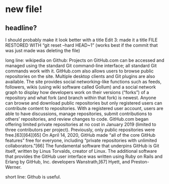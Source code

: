 # new file!

## headline? 

I should probably make it look better with a title
Edit 3: made it a title
FILE RESTORED WITH "git reset --hard HEAD~1" (works best if the commit that was just made was deleting the file)

long line: wikipedia on Github: Projects on GitHub.com can be accessed and managed using the standard Git command-line interface; all standard Git commands work with it. GitHub.com also allows users to browse public repositories on the site. Multiple desktop clients and Git plugins are also available. The site provides social networking-like functions such as feeds, followers, wikis (using wiki software called Gollum) and a social network graph to display how developers work on their versions ("forks") of a repository and what fork (and branch within that fork) is newest. Anyone can browse and download public repositories but only registered users can contribute content to repositories. With a registered user account, users are able to have discussions, manage repositories, submit contributions to others' repositories, and review changes to code. GitHub.com began offering limited private repositories at no cost in January 2019 (limited to three contributors per project). Previously, only public repositories were free.[63][64][65] On April 14, 2020, GitHub made "all of the core GitHub features" free for everyone, including "private repositories with unlimited collaborators."[66] The fundamental software that underpins GitHub is Git itself, written by Linus Torvalds, creator of Linux. The additional software that provides the GitHub user interface was written using Ruby on Rails and Erlang by GitHub, Inc. developers Wanstrath,[67] Hyett, and Preston-Werner.

short line: Github is useful.